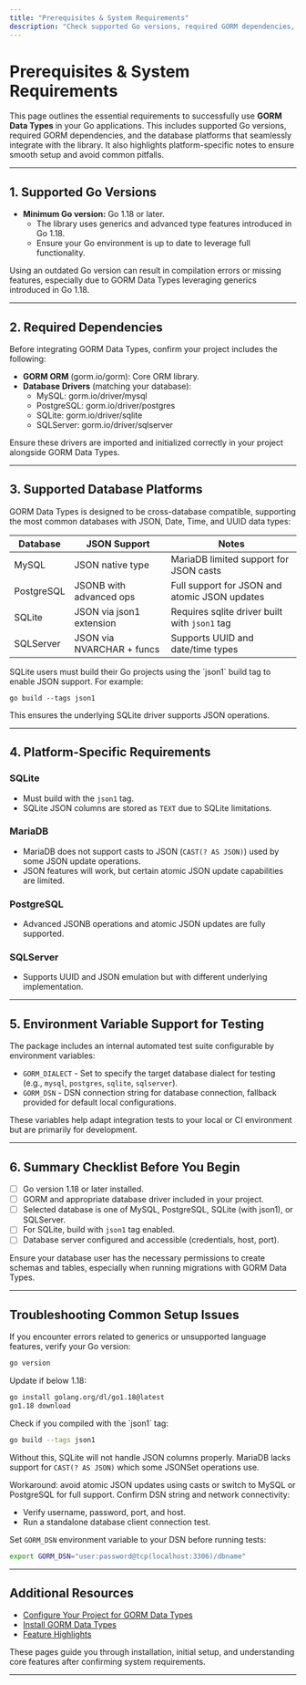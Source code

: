 ```yaml
---
title: "Prerequisites & System Requirements"
description: "Check supported Go versions, required GORM dependencies, and which databases (MySQL, PostgreSQL, SQLite, SQLServer) work seamlessly with this library. Call out any platform-specific requirements, such as SQLite build tags for JSON support."
---
```


# Prerequisites & System Requirements

This page outlines the essential requirements to successfully use **GORM Data Types** in your Go applications. This includes supported Go versions, required GORM dependencies, and the database platforms that seamlessly integrate with the library. It also highlights platform-specific notes to ensure smooth setup and avoid common pitfalls.

---

## 1. Supported Go Versions

- **Minimum Go version:** Go 1.18 or later.
  - The library uses generics and advanced type features introduced in Go 1.18.
  - Ensure your Go environment is up to date to leverage full functionality.

<Tip>
Using an outdated Go version can result in compilation errors or missing features, especially due to GORM Data Types leveraging generics introduced in Go 1.18.
</Tip>

---

## 2. Required Dependencies

Before integrating GORM Data Types, confirm your project includes the following:

- **GORM ORM** (gorm.io/gorm): Core ORM library.
- **Database Drivers** (matching your database):
  - MySQL: gorm.io/driver/mysql
  - PostgreSQL: gorm.io/driver/postgres
  - SQLite: gorm.io/driver/sqlite
  - SQLServer: gorm.io/driver/sqlserver

Ensure these drivers are imported and initialized correctly in your project alongside GORM Data Types.

---

## 3. Supported Database Platforms

GORM Data Types is designed to be cross-database compatible, supporting the most common databases with JSON, Date, Time, and UUID data types:

| Database    | JSON Support               | Notes                                             |
|-------------|----------------------------|---------------------------------------------------|
| MySQL       | JSON native type           | MariaDB limited support for JSON casts            |
| PostgreSQL  | JSONB with advanced ops    | Full support for JSON and atomic JSON updates     |
| SQLite      | JSON via json1 extension   | Requires sqlite driver built with `json1` tag     |
| SQLServer   | JSON via NVARCHAR + funcs | Supports UUID and date/time types                  |

<Tip>
SQLite users must build their Go projects using the `json1` build tag to enable JSON support. For example:

```
go build --tags json1
```
This ensures the underlying SQLite driver supports JSON operations.
</Tip>

---

## 4. Platform-Specific Requirements

### SQLite
- Must build with the `json1` tag.
- SQLite JSON columns are stored as `TEXT` due to SQLite limitations.

### MariaDB
- MariaDB does not support casts to JSON (`CAST(? AS JSON)`) used by some JSON update operations.
- JSON features will work, but certain atomic JSON update capabilities are limited.

### PostgreSQL
- Advanced JSONB operations and atomic JSON updates are fully supported.

### SQLServer
- Supports UUID and JSON emulation but with different underlying implementation.

---

## 5. Environment Variable Support for Testing

The package includes an internal automated test suite configurable by environment variables:

- `GORM_DIALECT` - Set to specify the target database dialect for testing (e.g., `mysql`, `postgres`, `sqlite`, `sqlserver`).
- `GORM_DSN` - DSN connection string for database connection, fallback provided for default local configurations.

These variables help adapt integration tests to your local or CI environment but are primarily for development.

---

## 6. Summary Checklist Before You Begin

- [ ] Go version 1.18 or later installed.
- [ ] GORM and appropriate database driver included in your project.
- [ ] Selected database is one of MySQL, PostgreSQL, SQLite (with json1), or SQLServer.
- [ ] For SQLite, build with `json1` tag enabled.
- [ ] Database server configured and accessible (credentials, host, port).

<Tip>
Ensure your database user has the necessary permissions to create schemas and tables, especially when running migrations with GORM Data Types.
</Tip>

---

## Troubleshooting Common Setup Issues

<AccordionGroup title="Common Setup & Prerequisite Issues">
<Accordion title="Go Version Mismatch">
If you encounter errors related to generics or unsupported language features, verify your Go version:

```bash
go version
```

Update if below 1.18:

```bash
go install golang.org/dl/go1.18@latest
go1.18 download
```
</Accordion>
<Accordion title="SQLite JSON Support Not Working">
Check if you compiled with the `json1` tag:

```bash
go build --tags json1
```
Without this, SQLite will not handle JSON columns properly.
</Accordion>
<Accordion title="MariaDB JSON Casts Failure">
MariaDB lacks support for `CAST(? AS JSON)` which some JSONSet operations use.

Workaround: avoid atomic JSON updates using casts or switch to MySQL or PostgreSQL for full support.
</Accordion>
<Accordion title="Database Connection Issues">
Confirm DSN string and network connectivity:

- Verify username, password, port, and host.
- Run a standalone database client connection test.

Set `GORM_DSN` environment variable to your DSN before running tests:

```bash
export GORM_DSN="user:password@tcp(localhost:3306)/dbname"
```
</Accordion>
</AccordionGroup>

---

## Additional Resources

- [Configure Your Project for GORM Data Types](/getting-started/first-usage/configure-project)
- [Install GORM Data Types](/getting-started/setup-basics/install-gorm-datatypes)
- [Feature Highlights](/overview/feature-preview/feature-highlights)

These pages guide you through installation, initial setup, and understanding core features after confirming system requirements.

---